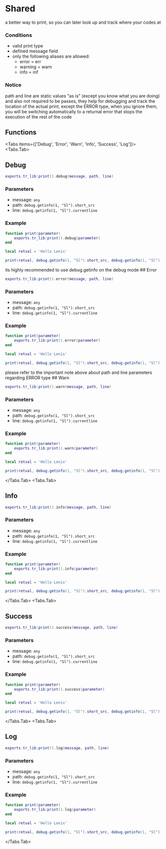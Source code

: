 # Shared

a better way to print, so you can later look up and track where your codes at

### Conditions

* valid print type
* defined message field
* only the following aliases are allowed:
  * error = err
  * warning = warn
  * info = inf

### Notice

<Callout type="warning">
path and line are static values "as is" (except you know what you are doing) and also not required to be passes, they help for debugging and track the location of the actual print, except the ERROR type, when you ignore them, you will be switching automatically to a returnal error that stops the execution of the rest of the code
</Callout>

## Functions

<Tabs items={['Debug', 'Error', 'Warn', 'Info', 'Success', 'Log']}>
<Tabs.Tab>
## Debug

```lua
exports.tr_lib:print().debug(message, path, line)
```

### Parameters
* message: `any`
* path: `debug.getinfo(1, "Sl").short_src`
* line: `debug.getinfo(1, "Sl").currentline`

### Example

```lua filename="wrapper/print.lua"
function print(parameter)
    exports.tr_lib:print().debug(parameter)
end
```

```lua filename="shared/main.lua"
local retval = 'Hello Lenix'

print(retval, debug.getinfo(1, "Sl").short_src, debug.getinfo(1, "Sl").currentline)
```

<Callout type="info">
its highly recommended to use debug.getinfo on the debug mode
</Callout>
</Tabs.Tab>
<Tabs.Tab>
## Error

```lua
exports.tr_lib:print().error(message, path, line)
```

### Parameters
* message: `any`
* path: `debug.getinfo(1, "Sl").short_src`
* line: `debug.getinfo(1, "Sl").currentline`

### Example

```lua filename="wrapper/print.lua"
function print(parameter)
    exports.tr_lib:print().error(parameter)
end
```

```lua filename="shared/main.lua"
local retval = 'Hello Lenix'

print(retval, debug.getinfo(1, "Sl").short_src, debug.getinfo(1, "Sl").currentline)
```
<Callout type="info">
please refer to the important note above about path and line parameters regarding ERROR type
</Callout>
</Tabs.Tab>
<Tabs.Tab>
## Warn

```lua
exports.tr_lib:print().warn(message, path, line)
```

### Parameters
* message: `any`
* path: `debug.getinfo(1, "Sl").short_src`
* line: `debug.getinfo(1, "Sl").currentline`

### Example

```lua filename="wrapper/print.lua"
function print(parameter)
    exports.tr_lib:print().warn(parameter)
end
```

```lua filename="shared/main.lua"
local retval = 'Hello Lenix'

print(retval, debug.getinfo(1, "Sl").short_src, debug.getinfo(1, "Sl").currentline)
```
</Tabs.Tab>
<Tabs.Tab>
## Info

```lua
exports.tr_lib:print().info(message, path, line)
```

### Parameters
* message: `any`
* path: `debug.getinfo(1, "Sl").short_src`
* line: `debug.getinfo(1, "Sl").currentline`

### Example

```lua filename="wrapper/print.lua"
function print(parameter)
    exports.tr_lib:print().info(parameter)
end
```

```lua filename="shared/main.lua"
local retval = 'Hello Lenix'

print(retval, debug.getinfo(1, "Sl").short_src, debug.getinfo(1, "Sl").currentline)
```
</Tabs.Tab>
<Tabs.Tab>
## Success

```lua
exports.tr_lib:print().success(message, path, line)
```

### Parameters
* message: `any`
* path: `debug.getinfo(1, "Sl").short_src`
* line: `debug.getinfo(1, "Sl").currentline`

### Example

```lua filename="wrapper/print.lua"
function print(parameter)
    exports.tr_lib:print().success(parameter)
end
```

```lua filename="shared/main.lua"
local retval = 'Hello Lenix'

print(retval, debug.getinfo(1, "Sl").short_src, debug.getinfo(1, "Sl").currentline)
```
</Tabs.Tab>
<Tabs.Tab>
## Log

```lua
exports.tr_lib:print().log(message, path, line)
```

### Parameters
* message: `any`
* path: `debug.getinfo(1, "Sl").short_src`
* line: `debug.getinfo(1, "Sl").currentline`

### Example

```lua filename="wrapper/print.lua"
function print(parameter)
    exports.tr_lib:print().log(parameter)
end
```

```lua filename="shared/main.lua"
local retval = 'Hello Lenix'

print(retval, debug.getinfo(1, "Sl").short_src, debug.getinfo(1, "Sl").currentline)

```
</Tabs.Tab>
</Tabs>
